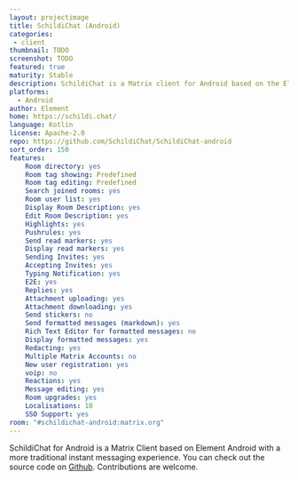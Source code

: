 ```yaml
---
layout: projectimage
title: SchildiChat (Android)
categories:
 - client
thumbnail: TODO
screenshot: TODO
featured: true
maturity: Stable
description: SchildiChat is a Matrix client for Android based on the Element Android app.
platforms:
  - Android
author: Element
home: https://schildi.chat/
language: Kotlin
license: Apache-2.0
repo: https://github.com/SchildiChat/SchildiChat-android
sort_order: 150
features:
    Room directory: yes
    Room tag showing: Predefined
    Room tag editing: Predefined
    Search joined rooms: yes
    Room user list: yes
    Display Room Description: yes
    Edit Room Description: yes
    Highlights: yes
    Pushrules: yes
    Send read markers: yes
    Display read markers: yes
    Sending Invites: yes
    Accepting Invites: yes
    Typing Notification: yes
    E2E: yes
    Replies: yes
    Attachment uploading: yes
    Attachment downloading: yes
    Send stickers: no
    Send formatted messages (markdown): yes
    Rich Text Editor for formatted messages: no
    Display formatted messages: yes
    Redacting: yes
    Multiple Matrix Accounts: no
    New user registration: yes
    voip: no
    Reactions: yes
    Message editing: yes
    Room upgrades: yes
    Localisations: 10
    SSO Support: yes
room: "#schildichat-android:matrix.org"
---
```


SchildiChat for Android is a Matrix Client based on Element Android with a more traditional instant messaging experience. You can check out the source code on [Github](https://github.com/SchildiChat/SchildiChat-android). Contributions are welcome.
